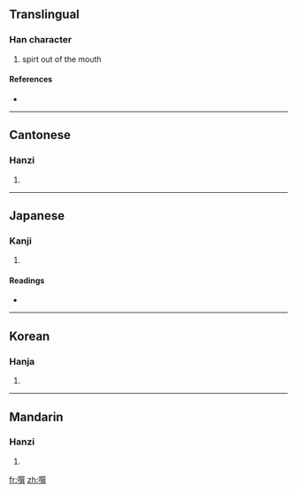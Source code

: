 {{also|潠}}
==Translingual==

===Han character===
{{Han char|rn=30|rad=口|as=12|sn=15|four=6708<sub>1</sub>|canj=口口山金 (RRUC)}}

# spirt out of the mouth

====References====
* {{Han ref|kx=0208.040|dkj=04284|dj=0431.010|hdz=10687.110|uh=5640|ud=22080|bh=E541|bd=58689}}

----

==Cantonese==

===Hanzi===
{{yue-hanzi|jyut=|y=seun3}}

# {{defn|Cantonese}}

----

==Japanese==

===Kanji===
{{ja-kanji|grade=|rs=口12}}

# {{defn|Japanese}}

====Readings====
* {{ja-readings|on=[[そん]] (son)|kun=}}

----

==Korean==

===Hanja===
{{ko-hanja|hangeul=손|rv=son|mr=son}}

# {{defn|Korean}}

----

==Mandarin==

===Hanzi===
{{cmn-hanzi|pin=[[wù]] ([[wu4]]), [[xùn]] ([[xun4]])|wg=wu<sup>4</sup>, hsün<sup>4</sup>}}

# {{defn|Mandarin}}

[[fr:噀]]
[[zh:噀]]